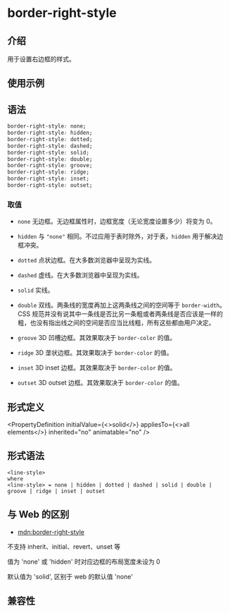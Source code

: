 # border-right-style

## 介绍

用于设置右边框的样式。

## 使用示例


<Go
  example="css-api"
  defaultFile="src/border-right-style/App.tsx"
  img="https://lf-lynx.tiktok-cdns.com/obj/lynx-artifacts-oss-sg/lynx-website/assets/doc/css/border-right-style.jpg"
  defaultEntryFile="dist/border-right-style.lynx.bundle"
  entry="src/border-right-style"
/>

## 语法

```css
border-right-style: none;
border-right-style: hidden;
border-right-style: dotted;
border-right-style: dashed;
border-right-style: solid;
border-right-style: double;
border-right-style: groove;
border-right-style: ridge;
border-right-style: inset;
border-right-style: outset;
```

### 取值

- `none`
  无边框。无边框属性时，边框宽度（无论宽度设置多少）将变为 0。

- `hidden`
  与 `"none"` 相同。不过应用于表时除外，对于表，`hidden` 用于解决边框冲突。

- `dotted`
  点状边框。在大多数浏览器中呈现为实线。

- `dashed`
  虚线。在大多数浏览器中呈现为实线。

- `solid`
  实线。

- `double`
  双线。两条线的宽度再加上这两条线之间的空间等于 `border-width`。CSS 规范并没有说其中一条线是否比另一条粗或者两条线是否应该是一样的粗，也没有指出线之间的空间是否应当比线粗，所有这些都由用户决定。

- `groove`
  3D 凹槽边框。其效果取决于 `border-color` 的值。

- `ridge`
  3D 垄状边框。其效果取决于 `border-color` 的值。

- `inset`
  3D inset 边框。其效果取决于 `border-color` 的值。

- `outset`
  3D outset 边框。其效果取决于 `border-color` 的值。

## 形式定义


<PropertyDefinition
  initialValue={<>solid</>}
  appliesTo={<>all elements</>}
  inherited="no"
  animatable="no"
/>

## 形式语法

```
<line-style>
where
<line-style> = none | hidden | dotted | dashed | solid | double | groove | ridge | inset | outset

```

## 与 Web 的区别

- [mdn:border-right-style](https://developer.mozilla.org/en-US/docs/Web/CSS/border-right-style)

不支持 inherit、initial、revert、unset 等

值为 'none' 或 'hidden' 时对应边框的布局宽度未设为 0

默认值为 'solid', 区别于 web 的默认值 'none'

## 兼容性


<LegacyCompatTable metadata="css/properties/border-right-style" />
